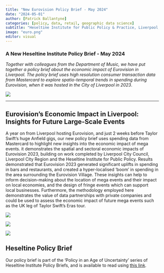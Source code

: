 ```yaml
---
title: "New Eurovision Policy Brief - May 2024"
date: "2024-05-01"
author: [Patrick Ballantyne]
categories: [policy, data, retail, geographic data science]
subtitle: "Heseltine Institute for Public Policy & Practice, Liverpool, UK"
image: "euro.png"
editor: visual
---
```


### A New Heseltine Institute Policy Brief - May 2024

*Together with colleagues from the Department of Music, we have put together a policy brief about the economic impact of Eurovision in Liverpool. The policy brief uses high resolution consumer transaction data from Mastercard to explore spatio-temporal trends in spending during Eurovision, when it was hosted in the City of Liverpool in 2023*. 

![](euro.png)

------------------------------------------------------------------------

## Eurovision's Economic Impact in Liverpool: Insights for Future Large-Scale Events

A year on from Liverpool hosting Eurovision, and just 2 weeks before Taylor Swift's huge Anfield gigs, our new policy brief uses spending data from Mastercard to highlight new insights into the economic impact of mega events. it demonstrates the spatial and sectoral economic impacts of Eurovision 2023, building on work completed by Liverpool City Council, Liverpool City Region and the Heseltine Institute for Public Policy. Results demonstrated that Eurovision 2023 generated significant uplifts in spending in bars and restaurants, and created a hyper-localised 'boom' in spending in the area surrounding the Eurovision Village. These insights can help to inform decision-making about the location of mega events and their impact on local economies, and the design of fringe events which can support local businesses. Furthermore, the methodology employed here demonstrates the value of data partnerships with private companies and could be used to assess the economic impact of future mega events such as the UK leg of Taylor Swift’s Eras tour.

![](eurovision/Figure 3.jpg)

![](eurovision/Figure 4.jpg)

![](eurovision/Figure 5.jpg)

## Heseltine Policy Brief

Our policy brief is part of the 'Policy in an Age of Uncertainty' series of Heseltine Institute Policy Briefs, and is available to read using [this link](https://www.liverpool.ac.uk/heseltine-institute/policybriefs/series3policyinanageofuncertainty/policybrief315/#d.en.1473566).